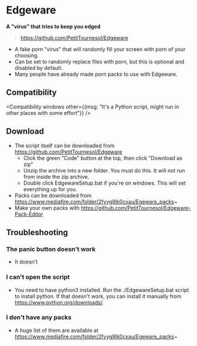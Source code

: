 ---
---

# Edgeware
**A "virus" that tries to keep you edged**

> https://github.com/PetitTournesol/Edgeware

  - A fake porn "virus" that will randomly fill your screen with porn of your choosing.
  - Can be set to randomly replace files with porn, but this is optional and disabled by default.
  - Many people have already made porn packs to use with Edgeware.

## Compatibility

<Compatibility windows other={{msg: "It's a Python script, might run in other places with some effort"}} />

## Download
  - The script itself can be downloaded from https://github.com/PetitTournesol/Edgeware
    - Click the green "Code" button at the top, then click "Download as zip"
    - Unzip the archive into a new folder. You must do this. It will not run from inside the zip archive.
    - Double click EdgewareSetup.bat if you're on windows. This will set everything up for you.
  - Packs can be downloaded from https://www.mediafire.com/folder/2fvyg9lk0cxau/Egeware_packs~
  - Make your own packs with https://github.com/PetitTournesol/Edgeware-Pack-Editor

## Troubleshooting
### The panic button doesn't work
  - It doesn't
### I can't open the script
  - You need to have python3 installed. Run the ./EdgewareSetup.bat script to install python. If that doesn't work, you can install it manually from https://www.python.org/downloads/.
### I don't have any packs
  - A huge list of them are available at https://www.mediafire.com/folder/2fvyg9lk0cxau/Egeware_packs~

